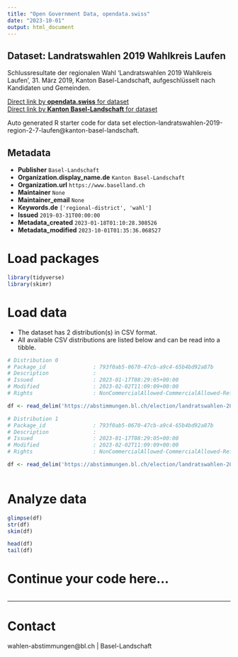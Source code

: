 ```yaml
---
title: "Open Government Data, opendata.swiss"
date: "2023-10-01"
output: html_document
---
```


## Dataset: Landratswahlen 2019 Wahlkreis Laufen

Schlussresultate der regionalen Wahl 'Landratswahlen 2019 Wahlkreis Laufen', 31. März 2019, Kanton Basel-Landschaft, aufgeschlüsselt nach Kandidaten und Gemeinden.

[Direct link by **opendata.swiss** for dataset](https://opendata.swiss/de/dataset/landratswahlen-2019-wahlkreis-laufen)<br>
[Direct link by **Kanton Basel-Landschaft** for dataset](https://abstimmungen.bl.ch/election/landratswahlen-2019-region-2-7-laufen/data)

Auto generated R starter code for data set election-landratswahlen-2019-region-2-7-laufen@kanton-basel-landschaft.

## Metadata

- **Publisher** `Basel-Landschaft`
- **Organization.display_name.de** `Kanton Basel-Landschaft`
- **Organization.url** `https://www.baselland.ch`
- **Maintainer** `None`
- **Maintainer_email** `None`
- **Keywords.de** `['regional-district', 'wahl']`
- **Issued** `2019-03-31T00:00:00`
- **Metadata_created** `2023-01-18T01:10:28.308526`
- **Metadata_modified** `2023-10-01T01:35:36.068527`


# Load packages

```r

library(tidyverse)
library(skimr)

```

# Load data

-   The dataset has 2 distribution(s) in CSV format.
-   All available CSV distributions are listed below and can be read into a tibble.

```r

# Distribution 0
# Package_id               : 793f0ab5-0670-47cb-a9c4-65b4bd92a87b
# Description              : 
# Issued                   : 2023-01-17T08:29:05+00:00
# Modified                 : 2023-02-02T11:09:09+00:00
# Rights                   : NonCommercialAllowed-CommercialAllowed-ReferenceRequired

df <- read_delim('https://abstimmungen.bl.ch/election/landratswahlen-2019-region-2-7-laufen/data-csv')

# Distribution 1
# Package_id               : 793f0ab5-0670-47cb-a9c4-65b4bd92a87b
# Description              : 
# Issued                   : 2023-01-17T08:29:05+00:00
# Modified                 : 2023-02-02T11:09:09+00:00
# Rights                   : NonCommercialAllowed-CommercialAllowed-ReferenceRequired

df <- read_delim('https://abstimmungen.bl.ch/election/landratswahlen-2019-region-2-7-laufen/data-parties-csv')



```

# Analyze data

```r

glimpse(df)
str(df)
skim(df)

head(df)
tail(df)

```

# Continue your code here...

```r

```

------------------------------------------------------------------------

# Contact

wahlen-abstimmungen@bl.ch | Basel-Landschaft
